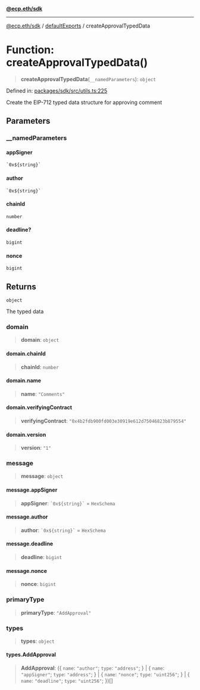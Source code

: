[**@ecp.eth/sdk**](/sdk-reference/index.mdx)

***

[@ecp.eth/sdk](/sdk-reference/index.mdx) / [defaultExports](/sdk-reference/defaultExports/index.mdx) / createApprovalTypedData

# Function: createApprovalTypedData()

> **createApprovalTypedData**(`__namedParameters`): `object`

Defined in: [packages/sdk/src/utils.ts:225](https://github.com/ecp-eth/comments-monorepo/blob/main/packages/sdk/src/utils.ts#L225)

Create the EIP-712 typed data structure for approving comment

## Parameters

### \_\_namedParameters

#### appSigner

`` `0x${string}` ``

#### author

`` `0x${string}` ``

#### chainId

`number`

#### deadline?

`bigint`

#### nonce

`bigint`

## Returns

`object`

The typed data

### domain

> **domain**: `object`

#### domain.chainId

> **chainId**: `number`

#### domain.name

> **name**: `"Comments"`

#### domain.verifyingContract

> **verifyingContract**: `"0x4b2fdb900fd003e30919e612d75046823b879554"`

#### domain.version

> **version**: `"1"`

### message

> **message**: `object`

#### message.appSigner

> **appSigner**: `` `0x${string}` `` = `HexSchema`

#### message.author

> **author**: `` `0x${string}` `` = `HexSchema`

#### message.deadline

> **deadline**: `bigint`

#### message.nonce

> **nonce**: `bigint`

### primaryType

> **primaryType**: `"AddApproval"`

### types

> **types**: `object`

#### types.AddApproval

> **AddApproval**: (\{ `name`: `"author"`; `type`: `"address"`; \} \| \{ `name`: `"appSigner"`; `type`: `"address"`; \} \| \{ `name`: `"nonce"`; `type`: `"uint256"`; \} \| \{ `name`: `"deadline"`; `type`: `"uint256"`; \})[]

